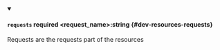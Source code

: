 
<details className="config-field" data-expandable="false" open>
<summary>

#### `requests` <span class="config-field-required" data-required="false">required</span> <span class="config-field-type">&lt;request_name&gt;:string</span> <span class="config-field-default"></span> <span class="config-field-enum"></span> {#dev-resources-requests}

Requests are the requests part of the resources

</summary>



</details>
